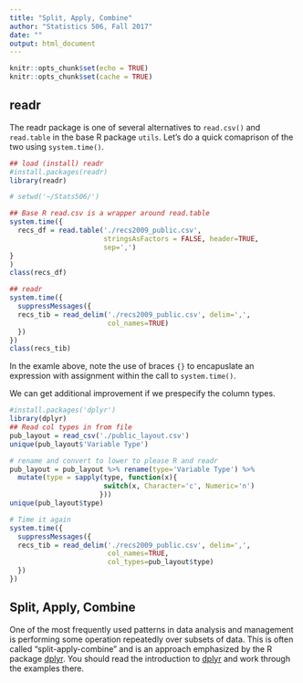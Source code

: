 ```yaml
---
title: "Split, Apply, Combine"
author: "Statistics 506, Fall 2017"
date: ""
output: html_document
---
```


```r
knitr::opts_chunk$set(echo = TRUE)
knitr::opts_chunk$set(cache = TRUE)
```

## readr

The readr package is one of several alternatives to `read.csv()` and `read.table` in the base R package `utils`. Let's do a quick comaprison of the two
using `system.time()`.

```r
## load (install) readr
#install.packages(readr)
library(readr)

# setwd('~/Stats506/')

## Base R read.csv is a wrapper around read.table
system.time({
  recs_df = read.table('./recs2009_public.csv',
                       stringsAsFactors = FALSE, header=TRUE, 
                       sep=',')
}
)
class(recs_df)

## readr 
system.time({
  suppressMessages({
  recs_tib = read_delim('./recs2009_public.csv', delim=',',
                        col_names=TRUE)
  })
})
class(recs_tib)
```

In the examle above, note the use of braces `{}` to encapuslate an 
expression with assignment within the call to `system.time()`. 

We can get additional improvement if we prespecify the column types.  

```r
#install.packages('dplyr')
library(dplyr)
## Read col types in from file
pub_layout = read_csv('./public_layout.csv')
unique(pub_layout$'Variable Type')

# rename and convert to lower to please R and readr
pub_layout = pub_layout %>% rename(type='Variable Type') %>%
  mutate(type = sapply(type, function(x){
                       switch(x, Character='c', Numeric='n')
                      }))
unique(pub_layout$type)

# Time it again
system.time({
  suppressMessages({
  recs_tib = read_delim('./recs2009_public.csv', delim=',',
                        col_names=TRUE, 
                        col_types=pub_layout$type)
  })
})
```

## Split, Apply, Combine

One of the most frequently used patterns in data analysis and management is performing some operation repeatedly over subsets of
data.  This is often called "split-apply-combine" and is an approach emphasized by the R package 
[dplyr](https://cran.r-project.org/web/packages/dplyr/vignettes/dplyr.html). You should read the introduction to [dplyr](https://cran.r-project.org/web/packages/dplyr/vignettes/dplyr.html) and work through the examples there.






